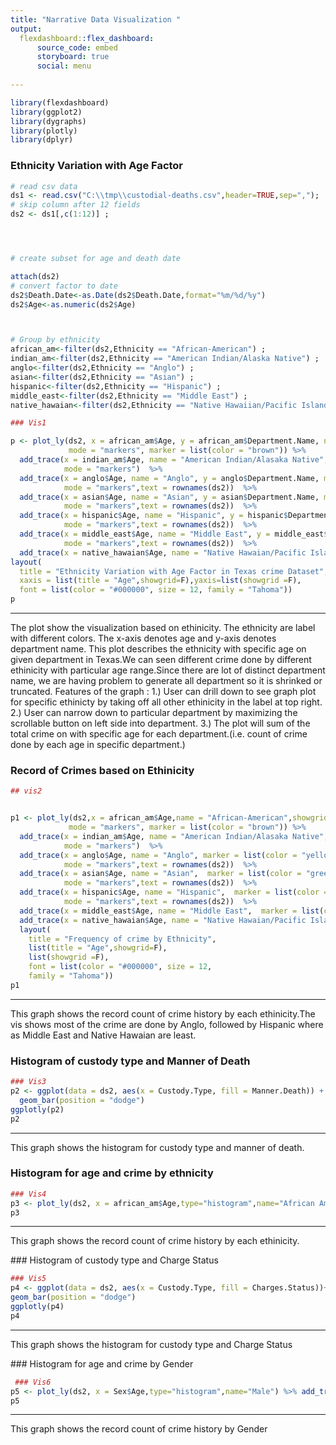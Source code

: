 ---
title: "Narrative Data Visualization "
output: 
  flexdashboard::flex_dashboard:
      source_code: embed
      storyboard: true
      social: menu
     
---


```{r setup, include=FALSE}
library(flexdashboard)
library(ggplot2)
library(dygraphs)
library(plotly)
library(dplyr) 
```


### Ethnicity Variation with Age Factor

```{r}
# read csv data
ds1 <- read.csv("C:\\tmp\\custodial-deaths.csv",header=TRUE,sep=",");
# skip column after 12 fields
ds2 <- ds1[,c(1:12)] ;




# create subset for age and death date

attach(ds2)
# convert factor to date 
ds2$Death.Date<-as.Date(ds2$Death.Date,format="%m/%d/%y")
ds2$Age<-as.numeric(ds2$Age)



# Group by ethnicity
african_am<-filter(ds2,Ethnicity == "African-American") ;
indian_am<-filter(ds2,Ethnicity == "American Indian/Alaska Native") ;
anglo<-filter(ds2,Ethnicity == "Anglo") ;
asian<-filter(ds2,Ethnicity == "Asian") ;
hispanic<-filter(ds2,Ethnicity == "Hispanic") ;
middle_east<-filter(ds2,Ethnicity == "Middle East") ;
native_hawaian<-filter(ds2,Ethnicity == "Native Hawaiian/Pacific Islander") ;

### Vis1

p <- plot_ly(ds2, x = african_am$Age, y = african_am$Department.Name, name = "African-American",showgrid="false",
             mode = "markers", marker = list(color = "brown")) %>%
  add_trace(x = indian_am$Age, name = "American Indian/Alasaka Native", y = indian_am$Department.Name, marker = list(color = "purple"),
            mode = "markers")  %>%
  add_trace(x = anglo$Age, name = "Anglo", y = anglo$Department.Name, marker = list(color = "yellow"),
            mode = "markers",text = rownames(ds2))  %>%
  add_trace(x = asian$Age, name = "Asian", y = asian$Department.Name, marker = list(color = "green"),
            mode = "markers",text = rownames(ds2))  %>%
  add_trace(x = hispanic$Age, name = "Hispanic", y = hispanic$Department.Name, marker = list(color = "red"),
            mode = "markers",text = rownames(ds2))  %>%
  add_trace(x = middle_east$Age, name = "Middle East", y = middle_east$Department.Name, marker = list(color = "black"),
            mode = "markers",text = rownames(ds2))  %>%
  add_trace(x = native_hawaian$Age, name = "Native Hawaian/Pacific Islander", y = native_hawaian$Department.Name, marker = list(color = "cyan"),mode = "markers",text = rownames(ds2)) 
layout(
  title = "Ethnicity Variation with Age Factor in Texas crime Dataset",
  xaxis = list(title = "Age",showgrid=F),yaxis=list(showgrid =F),
  font = list(color = "#000000", size = 12, family = "Tahoma"))
p

```

*** 
  The plot show the visualization based on ethinicity. The ethnicity are label with different colors. The x-axis denotes age and y-axis denotes department name.
  This plot describes the ethnicity with specific age on given department in Texas.We can seen different crime done by different ethinicity with particular age range.Since there are lot of distinct department name, we are having problem to
  generate all department so it is shrinked or truncated.
  Features of the graph :
  1.) User can drill down to see graph plot for specific ethinicty by taking off all other ethinicity in the label at top right.
  2.) User can narrow down to particular department by maximizing the scrollable 
  button on left side into department.
  3.) The plot will sum of the total crime on with specific age for each department.(i.e. count of crime done by each age in specific department.)

### Record of Crimes based on Ethinicity


```{r}
## vis2


p1 <- plot_ly(ds2,x = african_am$Age,name = "African-American",showgrid="false",
             mode = "markers", marker = list(color = "brown")) %>%
  add_trace(x = indian_am$Age, name = "American Indian/Alasaka Native", marker = list(color = "purple"),
            mode = "markers")  %>%
  add_trace(x = anglo$Age, name = "Anglo", marker = list(color = "yellow"),
            mode = "markers",text = rownames(ds2))  %>%
  add_trace(x = asian$Age, name = "Asian",  marker = list(color = "green"),
            mode = "markers",text = rownames(ds2))  %>%
  add_trace(x = hispanic$Age, name = "Hispanic",  marker = list(color = "red"),
            mode = "markers",text = rownames(ds2))  %>%
  add_trace(x = middle_east$Age, name = "Middle East",  marker = list(color = "black"), mode = "markers",text = rownames(ds2))  %>%
  add_trace(x = native_hawaian$Age, name = "Native Hawaian/Pacific Islander",marker = list(color = "cyan"), mode = "markers",text = rownames(ds2)) 
  layout(
    title = "Frequency of crime by Ethnicity",
    list(title = "Age",showgrid=F),
    list(showgrid =F),
    font = list(color = "#000000", size = 12,
    family = "Tahoma"))
p1
```


*** 
  This graph shows the record count of crime history by each ethinicity.The vis shows most of the crime are done by Anglo, followed by Hispanic where as Middle East and Native Hawaian are least.


### Histogram of custody type and Manner of Death


```{r}
### Vis3
p2 <- ggplot(data = ds2, aes(x = Custody.Type, fill = Manner.Death)) +
  geom_bar(position = "dodge")
ggplotly(p2)
p2
```

*** 
 This graph shows the histogram for custody type and manner of death.
 
###  Histogram for age and crime by ethnicity

```{r}
### Vis4
p3 <- plot_ly(ds2, x = african_am$Age,type="histogram",name="African American") %>% add_trace(x =indian_am$Age , opacity = 0.6, type = "histogram",name="American Indian") %>% add_trace(x =asian$Age , opacity = 0.6, type = "histogram",name="Asian") %>% add_trace(x =hispanic$Age , opacity = 0.6, type = "histogram",name="Hispanic") %>% add_trace(x =middle_east$Age , opacity = 0.6, type = "histogram",name="Middle East") %>% add_trace(x =anglo$Age , opacity = 0.6, type = "histogram",name="Anglo") %>% add_trace(x =native_hawaian$Age , opacity = 0.6, type = "histogram",name="Nataive_Hawain") %>% layout(barmode="overlay")
p3
```


*** 
  This graph shows the record count of crime history by each ethinicity.
  
  ### Histogram of custody type and Charge Status
  
  
  ```{r}
  ### Vis5
 p4 <- ggplot(data = ds2, aes(x = Custody.Type, fill = Charges.Status))+
  geom_bar(position = "dodge")
  ggplotly(p4)
 p4
 ```
 
 ***
  This graph shows the histogram for custody type and Charge Status
  
  ###  Histogram for age and crime by Gender
  
 ```{r}
  ### Vis6
 p5 <- plot_ly(ds2, x = Sex$Age,type="histogram",name="Male") %>% add_trace(x =Sex$Age , opacity = 0.6, type = "histogram",name="Female") %>% layout(barmode="overlay")
 p5
 ```
 
 ***
 This graph shows the record count of crime history by Gender

  

